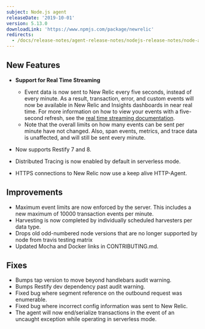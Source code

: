 ```yaml
---
subject: Node.js agent
releaseDate: '2019-10-01'
version: 5.13.0
downloadLink: 'https://www.npmjs.com/package/newrelic'
redirects:
  - /docs/release-notes/agent-release-notes/nodejs-release-notes/node-agent-5120
---
```


## New Features

* **Support for Real Time Streaming**

  * Event data is now sent to New Relic every five seconds, instead of every minute. As a result, transaction, error, and custom events will now be available in New Relic and Insights dashboards in near real time. For more information on how to view your events with a five-second refresh, see the [real time streaming documentation](https://docs.newrelic.com/docs/agents/manage-apm-agents/agent-data/real-time-streaming).
  * Note that the overall limits on how many events can be sent per minute have not changed. Also, span events, metrics, and trace data is unaffected, and will still be sent every minute.
* Now supports Restify 7 and 8.
* Distributed Tracing is now enabled by default in serverless mode.
* HTTPS connections to New Relic now use a keep alive HTTP-Agent.

## Improvements

* Maximum event limits are now enforced by the server. This includes a new maximum of 10000 transaction events per minute.
* Harvesting is now completed by individually scheduled harvesters per data type.
* Drops old odd-numbered node versions that are no longer supported by node from travis testing matrix
* Updated Mocha and Docker links in CONTRIBUTING.md.

## Fixes

* Bumps tap version to move beyond handlebars audit warning.
* Bumps Restify dev dependency past audit warning.
* Fixed bug where segment reference on the outbound request was enumerable.
* Fixed bug where incorrect config information was sent to New Relic.
* The agent will now end/serialize transactions in the event of an uncaught exception while operating in serverless mode.
